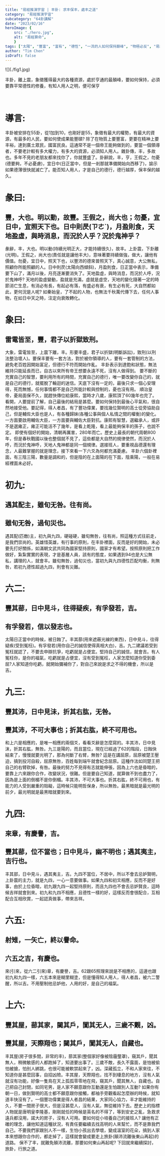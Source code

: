 ```yaml
---
title: "易經推演宇宙 | 丰卦: 求丰保丰，處丰之道"
category: "易經推演宇宙"
subcategory: "64卦講解"
date: "2023/02/16"
heroImage: {
    src: "./hero.jpg",
    alt: "易經算命",
    }
tags: ["太陽", "豐富", "富有", "德性", "一流的人如何保持巔峰", "物極必反", "易經", "智慧"]
author: "Tim Chen"
isDraft: false
---
```

<p align="left">![](./fig1.jpg)</p>
<figcaption>丰卦，離上震，象徵獲得最大的各種資源，處於亨通的最顛峰，要如何保持，必須要靠平常德性的修養，有知人用人之明，便可保亨</figcaption>
<br></br>

# 導言:
丰卦被安排在55卦，從1加到10，也剛好是55，象徵有最大的權勢，有最大的資源，有最多的人民，要如何使成果能豐碩? 除了在物質上要豐富，更要在精神上要丰裕，達到廣土眾民，國富民良。這通常不是一個帝王能夠做到的，要當一個領導者，不要老計較有多大權力，有多大的資源，必須知人用人。雜卦傳，丰，多故也。多年不見的老朋友都來找你了，你就豐盛了。卦辭說，丰，亨，王假之，勿憂(德要夠，不必憂慮)，宜日中(日正當中，但是一剎那就準備開始向西移了)，諭示如果德薄很快就滅亡了。能否知人用人，才是自己的德行，德行越厚，保丰保的越久。
# 彖曰:
## 豐，大也。明以動，故豐。王假之，尚大也；勿憂，宜日中，宜照天下也。日中則昃(ㄗㄜˋ)，月盈則食，天地盈虛，與時消息，而況於人乎？況於鬼神乎？
彖辭，丰，大也。明以動(持續光明正大，才能持續很久)，故丰。上卦震，下卦離(光明)。王假之，尚大也(責任就是讓他丰大)，意味著要持續做強，做大，讓他有價值。勿憂，宜日中，照天下也，以豐沛的德來普照天下，真心誠意，大公無私，照顧你所能照顧的人。日中則昃(太陽向西傾斜)，月盈則食，日正當中表示，準備要下山了，滿月以後，月亮逐漸要消失了。天地盈虛，與時消息，而況於人呼，況於鬼神呼? 天地的盈虛變動，盈就是充滿，虛就是虛空，天地的變化隨著一定的時節消亡生息，有消必有長，有起必有落，有盛必有衰，有生必有死，大自然都如此，更何況是人呢? 如秦始皇，了不起的人物，也無法千秋萬代傳下去，任何人事物，在如日中天之時，注定向衰敗轉化。
# 象曰:
## 雷電皆至，豐，君子以折獄致刑。
大象，雷電皆至，上震下離，丰。形要丰盛，君子以折獄(明斷訴訟)，致刑(以刑法整治壞人)。要保丰要有一套方法，對於被你領導的人，要有一套管制的方法，避免老百姓因開始富足，但德行不符而開始作亂。
丰卦表示到達飽和狀態，無法維持只能延長而已，自古以來所有帝王想要永遠不死，沒有人做得到。
要不斷的充實自己的智慧，要利用所有的時間，充實自己的德行，唯一要改變你自己的，就是自己的德行，就擺脫了輪迴的迷信。天底下沒有一定的，最後只求一個心安理得，死而無憾，任何事情都不是自己所能計較與控制的，憂也沒有用。
順治皇帝，憂局面保不久，就趕快傳位給康熙，當時才八歲，康熙頂了60幾年也完了。看開，人要提前了解，自己最後的結局是甚麼。要如何保持到最後心平氣和，很自然地接受他。要記得，得人者昌，有了豐功偉業，要找幾位賢明的高士從旁協助自己，但是輔佐大臣也是人，有各種歸妹(各種公事與個人私情之間的權衡)的變化。一方面要啟用輔佐大臣，一方面要與輔佐大臣對抗。康熙有智慧，選繼承人，或許不是選雍正，雍正可能活不了幾年，是看上乾隆，看上最能夠保丰的孫子，也說不定。
即使有個好的開始，清朝再厲害，280年而亡。歷史上最長的朝代周朝800年，但是春秋戰國以後也整個就不見了，這些都是大自然的規律使然，而況於人呼，而況於鬼神呼，天地人鬼神都是同一個規律。選接班人，要重視品德還有理念，人最難掌握的就是理念，接下來看一下六爻為何都充滿憂慮。
丰卦六個卦裡面，有三陰三陽，數量是調和的，但是陰的在上面陽的在下面，陰乘陽，一般在易經裡面未必好。
# 初九:
## 遇其配主，雖旬无咎。往有尚。
## 雖旬无咎，過旬災也。
遇其配(匹敵)主，初九與九四，硬碰硬，雖旬無咎，往有尚，照這種方式往前走，是我們崇尚的。英雄惜英雄，有行事的原則，在丰卦裡面，反而是好的開始，未必要先打好關係，如滿朝文武共同為國家堅持原則，國家才有希望。按照原則把工作做好，紮紮實實的表現，才是基層人員，該有的態度，如果遇到94也是大公無私，講理的人，就會丰。雖旬無咎，過旬災也，當初九與九四德性匹配均衡，則無咎，若初九德性超過九四，則會有災難。
# 六二:
## 豐其蔀，日中見斗，往得疑疾，有孚發若，吉。
## 有孚發若，信以發志也。
太陽日正當中的時候，被日蝕了。丰其蔀(用來遮蔽光線的東西)，日中見斗，往得疑疾(受到冤枉)。有孚發若(用你自己的誠信使得真相大白)，吉。九二建議若受到冤枉就認了，不要去申辯抗爭，吃虧就是占便宜。堅持自己的誠信，就會吉。有人冤枉你，是你的福氣，吃虧就是占便宜，沒有受到冤枉，人家怎麼知道你受到委屈?人家知道你吃虧，就開始彌補你了，對自己來說是求之不得的機會，所以是吉。
# 九三:
## 豐其沛，日中見沬，折其右肱，无咎。
## 豐其沛，不可大事也；折其右肱，終不可用也。
和上六是相應的，是唯一相應的兩個爻，看看爻辭是怎麼寫的。丰其沛，日中見沫，折其右肱，無咎。九三是陽的，而且當位，現在已經過了62的階段，日蝕快結束了，慢慢就要光明了，那為何斷了右臂，無咎? 這是在講屈原，屈原被楚王壓迫，搞到投河自殺，屈原無咎，百姓每到端午就會紀念屈原。這種作法如同楚王把自己的右臂砍掉，有咎。最後的努力不見得有志就能伸張，因為上六也是昏暗的，要靠上六來跟你合作，改變狀況，很難。但是要自己知道，就算做不到也盡力了，因為是上面的倒楣不是你倒楣。丰其沛，不可大事也。折其右肱，終不可用也，有能力的人受到嚴重的阻礙，這時候只能明哲保身，所以無咎。最黑暗就是最光明的前夕，最光明就是最黑暗就要到來。
# 九四:
## 來章，有慶譽，吉。
## 豐其蔀，位不當也；日中見斗，幽不明也；遇其夷主，吉行也。
丰其部，日中見斗，遇其夷主，吉。九四不當位，不居中，所以不會去忌妒賢明，上卦震的主力，就是九四，一心一意要做事。如果九四和初爻相應，反而不是好事，由於上位昏暗，初九跟九四一起堅持原則，而且九四也不會去忌妒賢良，這時候吉祥就會到來。初九和九四不相應，且德性一樣的好，這樣反而會很配合，互相配合互相欣賞，一起認真做事，帶來吉祥。
# 六五:
## 射雉，一矢亡，終以譽命。
## 六五之吉，有慶也。
來(引來，從六二引來)章，有慶譽，吉。62跟65照理來說是不相應的，這邊也跟初九和九四一樣，六五本來是糊里糊塗，但是懂得知人用人，得人者昌，被六二警醒，所以吉。不用壓制他忌妒他，人用的好，是自己的福氣。
# 上六:
## 豐其屋，蔀其家，闚其戶，闃其无人，三歲不覿，凶。
## 豐其屋，天際翔也；闚其戶，闃其无人，自藏也。
丰其屋(房子很多間，非常的丰)，蔀其家(整個家好像被陰霾壟罩)，窺其戶，聞其無人，稍微敏感的人都跑掉了，知道要出事了。三歲不敵，長久不露面，是怕被偷怕被搶，怕別人綁跳，也很可能被軟禁起來了，凶。深藏孤立，不和人家來往，不知道你是甚麼回事，自招凶險。丰其屋，天際翔也，找不到棲息的地方，沒有人氣就沒有功能，好像一隻鳥在天上孤孤零零地在飛，窺其戶，聞其無人，自藏也。自己把自己封閉，如同宅男，是人家不願意跟你互動還是生怕跟別人互動? 如果你有朝一日，做到賢明的高士都不願意跟你接觸，都袖手旁觀看起怎麼辦的時候，就知道丰快沒有了。一個豐功偉業是得人者昌的結果，大家同心協力，丰才能維持的久，不要一間房子很大，但是沒甚麼人，沒有人氣，無從維持下去。歷史上的指標人物就是唐明皇李隆基，剛剛就任的時候是英名的不得了，等到安史之亂，急救求遠兵都沒用，諾大的房子，沒有人可用。要如何從小培養自己的接班人? 讓他有正確的理念，讓他知道這種狀況，有責任要繼續去找高明的人來幫忙，而不是靠我們自己。不要我們家跟別人不一樣，生怕小孩出去學壞，變成溫室的花朵，搞到人家本來想跟你合作的，都走掉了，這樣就會變成要走上旅卦(顛沛流離後東山再起)的道路。
保不了丰，就難免顛沛流離，那要如何東山再起呢? 下回就來繼續探討，旅卦，行旅之道。